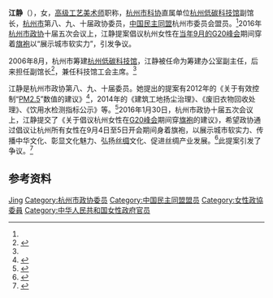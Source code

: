 '''江静'''（{{bd|？年|}}），女，[[高级工艺美术师|高级工艺美术师]]职称，[[杭州市科协|杭州市科协]]直属单位[[杭州低碳科技馆|杭州低碳科技馆]]副馆长，[[杭州市|杭州市]]第八、九、十届政协委员，[[中国民主同盟|中国民主同盟]]杭州市委员会盟员。<ref name=lyb/>2016年[[杭州市政协|杭州市政协]]十届五次会议上，江静提案倡议杭州女性在[[2016年二十国集团杭州峰会|当年9月的G20峰会]]期间穿着[[旗袍|旗袍]]以“展示城市软实力”，引发争议。

2006年8月，杭州市筹建[[杭州低碳科技馆|杭州低碳科技馆]]，江静被任命为筹建办公室副主任，后来担任副馆长<ref>{{cite web|title=中国杭州低碳科技馆的工作人员信息|url=http://www.hangzhou.gov.cn/art/2015/11/12/art_950394_6491.html|website=杭州市人民政府|accessdate=2016-08-31|archive-date=2016-09-15|archive-url=https://web.archive.org/web/20160915160334/http://www.hangzhou.gov.cn/art/2015/11/12/art_950394_6491.html|dead-url=no}}</ref>，兼任科技馆工会主席。<ref name=lyb/>

江静是杭州市政协第八、九、十届委员。她提出的提案有2012年的《关于有效控制“[[PM2.5|PM2.5]]”数值的建议》<ref>{{cite web|title=江静：关于有效控制“PM2.5”数值的建议|url=http://hwyst.hangzhou.com.cn/z/2012gsdqhj/content/2012-08/17/content_4340894.htm|website=杭州网|publisher=杭州市政协|accessdate=2016-08-31|archive-date=2019-06-14|archive-url=https://web.archive.org/web/20190614202659/http://hwyst.hangzhou.com.cn/z/2012gsdqhj/content/2012-08/17/content_4340894.htm|dead-url=no}}</ref>，2014年的《建筑工地扬尘治理》、《废旧衣物回收处理》、《饮用水检测指标公示》等。<ref name=lyb>{{cite news|title=越低碳越美丽 越履职越真情 ——记杭州市政协委员江静|agency=联谊报|date=2014-06-28}}</ref>2016年1月30日，杭州市政协十届五次会议上，江静提交了《关于倡议杭州女性在[[2016年二十国集团杭州峰会|G20峰会]]期间穿[[旗袍|旗袍]]的建议》，希望政协通过倡议让杭州所有女性在9月4日至5日开会期间身着旗袍，以展示城市软实力、传播中华文化、彰显文化魅力、弘扬[[丝绸|丝绸]]文化、促进丝绸产业发展。<ref>{{cite news|title=政协委员倡议杭州女性G20峰会时都穿旗袍|url=http://news.sohu.com/20160202/n436623130.shtml|accessdate=2016-08-31|agency=[[澎湃|澎湃]]|date=2016-02-02|archive-date=2019-06-11|archive-url=https://web.archive.org/web/20190611214023/http://news.sohu.com/20160202/n436623130.shtml|dead-url=no}}</ref>此提案引发了争议。<ref>{{cite news|title=“女性都穿旗袍”的倡议不提为妙|url=http://opinion.huanqiu.com/plrd/2016-02/8496410.html|accessdate=2016-08-31|agency=[[四川在线|四川在线]]|date=2016-02-03|archive-date=2019-06-09|archive-url=https://web.archive.org/web/20190609155736/http://opinion.huanqiu.com/plrd/2016-02/8496410.html|dead-url=no}}</ref>

== 参考资料 ==
{{reflist}}

{{DEFAULTSORT:Jiang Jing}}

[[Category:江姓|Jing]]
[[Category:杭州市政协委员|Category:杭州市政协委员]]
[[Category:中国民主同盟盟员|Category:中国民主同盟盟员]]
[[Category:女性政協委員|Category:女性政協委員]]
[[Category:中华人民共和国女性政府官员|Category:中华人民共和国女性政府官员]]